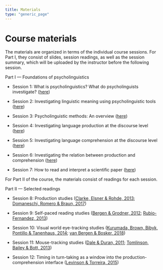 ```yaml
---
title: Materials
type: "generic_page"
---
```


# Course materials

The materials are organized in terms of the individual course sessions. For Part I, they consist of slides, session readings, as well as the session summary, which will be uploaded by the instructor before the following session.

Part I --- Foundations of psycholinguistics

- Session 1: What is psycholinguistics? What do psycholinguists investigate? ([here](https://github.com/vini-macuch-silva/intro-to-psycholinguistics/tree/master/materials/S01))

- Session 2: Investigating linguistic meaning using psycholinguistic tools ([here](https://github.com/vini-macuch-silva/intro-to-psycholinguistics/tree/master/materials/S02))

- Session 3: Psycholinguistic methods: An overview ([here](https://github.com/vini-macuch-silva/intro-to-psycholinguistics/tree/master/materials/S03))

- Session 4: Investigating language production at the discourse level ([here](https://github.com/vini-macuch-silva/intro-to-psycholinguistics/tree/master/materials/S04))

- Session 5: Investigating language comprehension at the discourse level ([here](https://github.com/vini-macuch-silva/intro-to-psycholinguistics/tree/master/materials/S05))

- Session 6: Investigating the relation between production and comprehension ([here](https://github.com/vini-macuch-silva/intro-to-psycholinguistics/tree/master/materials/S06))

- Session 7: How to read and interpret a scientific paper ([here](https://github.com/vini-macuch-silva/intro-to-psycholinguistics/tree/master/materials/S07))

For Part II of the course, the materials consist of readings for each session.

Part II --- Selected readings

- Session 8: Production studies ([Clarke, Elsner & Rohde, 2013](https://github.com/vini-macuch-silva/intro-to-psycholinguistics/tree/master/materials/class-presentations/Clarke,Elsner&Rohde(2013).pdf); [Domaneschi, Romero & Braun, 2017](https://github.com/vini-macuch-silva/intro-to-psycholinguistics/tree/master/materials/class-presentations/Domaneschi,Romero&Braun(2017).pdf))

- Session 9: Self-paced reading studies ([Bergen & Grodner, 2012](https://github.com/vini-macuch-silva/intro-to-psycholinguistics/tree/master/materials/class-presentations/Bergen&Grodner(2012).pdf); [Rubio-Fernandez, 2013](https://github.com/vini-macuch-silva/intro-to-psycholinguistics/tree/master/materials/class-presentations/Rubio-Fernandez(2013).pdf))

- Session 10: Visual world eye-tracking studies ([Kurumada, Brown, Bibyk, Pontillo & Tanenhaus, 2014](https://github.com/vini-macuch-silva/intro-to-psycholinguistics/tree/master/materials/class-presentations/Kurumada,Brown,Bibyk,Pontillo&Tanenhaus(2014).pdf); [van Bergen & Bosker, 2018](https://github.com/vini-macuch-silva/intro-to-psycholinguistics/tree/master/materials/class-presentations/vanBergen&Bosker(2018).pdf))

- Session 11: Mouse-tracking studies ([Dale & Duran, 2011](https://github.com/vini-macuch-silva/intro-to-psycholinguistics/tree/master/materials/class-presentations/Dale&Duran(2011).pdf); [Tomlinson, Bailey & Bott, 2013](https://github.com/vini-macuch-silva/intro-to-psycholinguistics/tree/master/materials/class-presentations/Tomlinson,Bailey&Bott(2013).pdf))

- Session 12: Timing in turn-taking as a window into the production-comprehension interface ([Levinson & Torreira, 2015](https://github.com/vini-macuch-silva/intro-to-psycholinguistics/tree/master/materials/class-presentations/Levinson&Torreira(2015).pdf))

